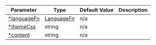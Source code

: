 
| Parameter                         | Type                                                                                          | Default Value | Description           |
| --------------------------------- | --------------------------------------------------------------------------------------------- | ------------- | --------------------- |
| [\*languageFn](/props/languageFn) | [LanguageFn](https://github.com/highlightjs/highlight.js/blob/11-stable/types/index.d.ts#L77) | n/a           | <ContentLanguageFn /> |
| [\*themeCss](/props/themeCss)     | string                                                                                        | n/a           | <ContentThemeCss />   |
| [\*content](/props/content)       | string                                                                                        | n/a           | <ContentContent />    |
